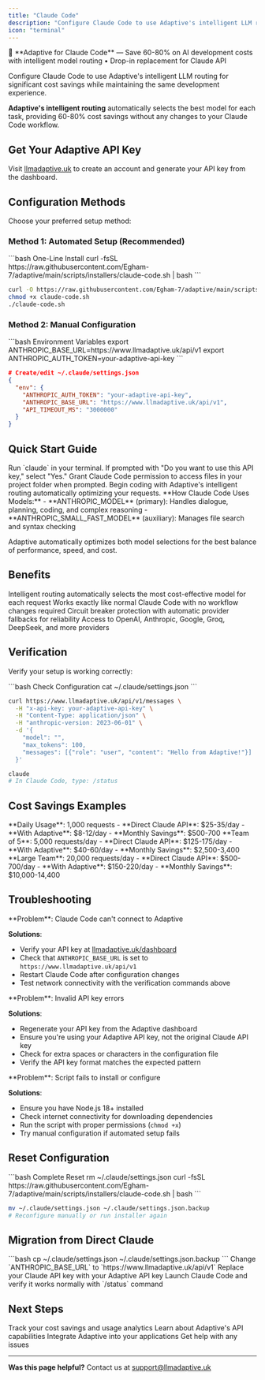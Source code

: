 ```yaml
---
title: "Claude Code"
description: "Configure Claude Code to use Adaptive's intelligent LLM routing for cost-optimized development"
icon: "terminal"
---
```


<Info>
🚀 **Adaptive for Claude Code** — Save 60-80% on AI development costs with intelligent model routing • Drop-in replacement for Claude API
</Info>

Configure Claude Code to use Adaptive's intelligent LLM routing for significant cost savings while maintaining the same development experience.

**Adaptive's intelligent routing** automatically selects the best model for each task, providing 60-80% cost savings without any changes to your Claude Code workflow.

## Get Your Adaptive API Key

Visit [llmadaptive.uk](https://www.llmadaptive.uk) to create an account and generate your API key from the dashboard.

## Configuration Methods

Choose your preferred setup method:

### Method 1: Automated Setup (Recommended)

<CodeGroup>
```bash One-Line Install
curl -fsSL https://raw.githubusercontent.com/Egham-7/adaptive/main/scripts/installers/claude-code.sh | bash
```

```bash Download First
curl -O https://raw.githubusercontent.com/Egham-7/adaptive/main/scripts/installers/claude-code.sh
chmod +x claude-code.sh
./claude-code.sh
```
</CodeGroup>

### Method 2: Manual Configuration

<CodeGroup>
```bash Environment Variables
export ANTHROPIC_BASE_URL=https://www.llmadaptive.uk/api/v1
export ANTHROPIC_AUTH_TOKEN=your-adaptive-api-key
```

```json Settings File
# Create/edit ~/.claude/settings.json
{
  "env": {
    "ANTHROPIC_AUTH_TOKEN": "your-adaptive-api-key",
    "ANTHROPIC_BASE_URL": "https://www.llmadaptive.uk/api/v1",
    "API_TIMEOUT_MS": "3000000"
  }
}
```
</CodeGroup>

## Quick Start Guide

<Steps>
  <Step title="Launch Claude Code" icon="play">
    Run `claude` in your terminal. If prompted with "Do you want to use this API key," select "Yes."
  </Step>
  <Step title="Grant File Access" icon="folder-open">
    Grant Claude Code permission to access files in your project folder when prompted.
  </Step>
  <Step title="Start Developing" icon="code">
    Begin coding with Adaptive's intelligent routing automatically optimizing your requests.
  </Step>
</Steps>

<Note>
**How Claude Code Uses Models:**
- **ANTHROPIC_MODEL** (primary): Handles dialogue, planning, coding, and complex reasoning
- **ANTHROPIC_SMALL_FAST_MODEL** (auxiliary): Manages file search and syntax checking

Adaptive automatically optimizes both model selections for the best balance of performance, speed, and cost.
</Note>

## Benefits

<CardGroup cols={2}>
  <Card title="60-80% Cost Savings" icon="dollar-sign">
    Intelligent routing automatically selects the most cost-effective model for each request
  </Card>
  <Card title="Zero Configuration" icon="check">
    Works exactly like normal Claude Code with no workflow changes required
  </Card>
  <Card title="Smart Fallbacks" icon="shield">
    Circuit breaker protection with automatic provider fallbacks for reliability
  </Card>
  <Card title="Multiple Providers" icon="network-wired">
    Access to OpenAI, Anthropic, Google, Groq, DeepSeek, and more providers
  </Card>
</CardGroup>

## Verification

Verify your setup is working correctly:

<CodeGroup>
```bash Check Configuration
cat ~/.claude/settings.json
```

```bash Test API Connection
curl https://www.llmadaptive.uk/api/v1/messages \
  -H "x-api-key: your-adaptive-api-key" \
  -H "Content-Type: application/json" \
  -H "anthropic-version: 2023-06-01" \
  -d '{
    "model": "",
    "max_tokens": 100,
    "messages": [{"role": "user", "content": "Hello from Adaptive!"}]
  }'
```

```bash Check Claude Status
claude
# In Claude Code, type: /status
```
</CodeGroup>

## Cost Savings Examples

<Tabs>
<Tab title="Individual Developer">
**Daily Usage**: 1,000 requests
- **Direct Claude API**: $25-35/day
- **With Adaptive**: $8-12/day
- **Monthly Savings**: $500-700
</Tab>

<Tab title="Development Team">
**Team of 5**: 5,000 requests/day
- **Direct Claude API**: $125-175/day
- **With Adaptive**: $40-60/day
- **Monthly Savings**: $2,500-3,400
</Tab>

<Tab title="Enterprise">
**Large Team**: 20,000 requests/day
- **Direct Claude API**: $500-700/day
- **With Adaptive**: $150-220/day
- **Monthly Savings**: $10,000-14,400
</Tab>
</Tabs>

## Troubleshooting

<AccordionGroup>
<Accordion title="Connection Issues" icon="wifi-off">
**Problem**: Claude Code can't connect to Adaptive

**Solutions**:
- Verify your API key at [llmadaptive.uk/dashboard](https://www.llmadaptive.uk/dashboard)
- Check that `ANTHROPIC_BASE_URL` is set to `https://www.llmadaptive.uk/api/v1`
- Restart Claude Code after configuration changes
- Test network connectivity with the verification commands above
</Accordion>

<Accordion title="Authentication Errors" icon="key">
**Problem**: Invalid API key errors

**Solutions**:
- Regenerate your API key from the Adaptive dashboard
- Ensure you're using your Adaptive API key, not the original Claude API key
- Check for extra spaces or characters in the configuration file
- Verify the API key format matches the expected pattern
</Accordion>

<Accordion title="Installation Issues" icon="download">
**Problem**: Script fails to install or configure

**Solutions**:
- Ensure you have Node.js 18+ installed
- Check internet connectivity for downloading dependencies
- Run the script with proper permissions (`chmod +x`)
- Try manual configuration if automated setup fails
</Accordion>
</AccordionGroup>

## Reset Configuration

<CodeGroup>
```bash Complete Reset
rm ~/.claude/settings.json
curl -fsSL https://raw.githubusercontent.com/Egham-7/adaptive/main/scripts/installers/claude-code.sh | bash
```

```bash Backup and Reset
mv ~/.claude/settings.json ~/.claude/settings.json.backup
# Reconfigure manually or run installer again
```
</CodeGroup>

## Migration from Direct Claude

<Steps>
  <Step title="Backup Current Settings" icon="shield">
    ```bash
    cp ~/.claude/settings.json ~/.claude/settings.json.backup
    ```
  </Step>
  <Step title="Update Base URL" icon="link">
    Change `ANTHROPIC_BASE_URL` to `https://www.llmadaptive.uk/api/v1`
  </Step>
  <Step title="Update API Key" icon="key">
    Replace your Claude API key with your Adaptive API key
  </Step>
  <Step title="Test Integration" icon="check">
    Launch Claude Code and verify it works normally with `/status` command
  </Step>
</Steps>

## Next Steps

<CardGroup cols={2}>
  <Card
    title="Monitor Usage"
    href="https://www.llmadaptive.uk/dashboard"
    icon="chart-line"
  >
    Track your cost savings and usage analytics
  </Card>
  <Card title="API Documentation" href="/api-reference/messages" icon="book">
    Learn about Adaptive's API capabilities
  </Card>
  <Card
    title="Framework Integration"
    href="/integrations/openai-sdk"
    icon="code"
  >
    Integrate Adaptive into your applications
  </Card>
  <Card title="Support" href="/troubleshooting" icon="life-ring">
    Get help with any issues
  </Card>
</CardGroup>

---

**Was this page helpful?** Contact us at [support@llmadaptive.uk](mailto:support@llmadaptive.uk)

